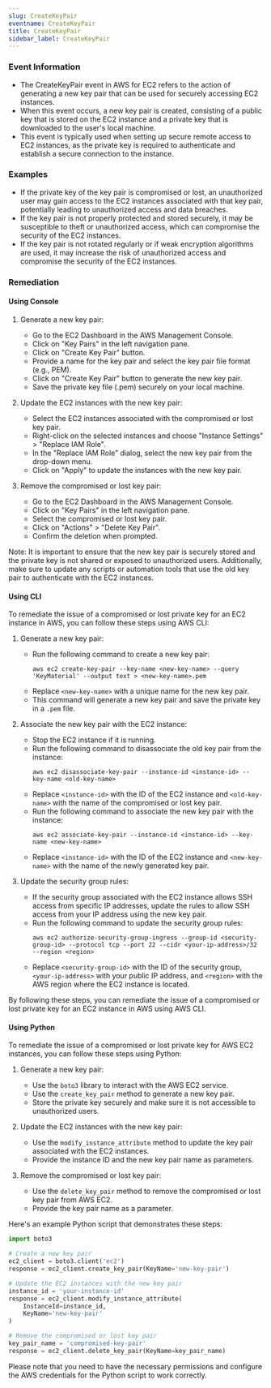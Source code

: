 ```yaml
--- 
slug: CreateKeyPair
eventname: CreateKeyPair
title: CreateKeyPair
sidebar_label: CreateKeyPair
---
```

                       
### Event Information

- The CreateKeyPair event in AWS for EC2 refers to the action of generating a new key pair that can be used for securely accessing EC2 instances.
- When this event occurs, a new key pair is created, consisting of a public key that is stored on the EC2 instance and a private key that is downloaded to the user's local machine.
- This event is typically used when setting up secure remote access to EC2 instances, as the private key is required to authenticate and establish a secure connection to the instance.


### Examples

- If the private key of the key pair is compromised or lost, an unauthorized user may gain access to the EC2 instances associated with that key pair, potentially leading to unauthorized access and data breaches.
- If the key pair is not properly protected and stored securely, it may be susceptible to theft or unauthorized access, which can compromise the security of the EC2 instances.
- If the key pair is not rotated regularly or if weak encryption algorithms are used, it may increase the risk of unauthorized access and compromise the security of the EC2 instances.

### Remediation

#### Using Console

1. Generate a new key pair:
   - Go to the EC2 Dashboard in the AWS Management Console.
   - Click on "Key Pairs" in the left navigation pane.
   - Click on "Create Key Pair" button.
   - Provide a name for the key pair and select the key pair file format (e.g., PEM).
   - Click on "Create Key Pair" button to generate the new key pair.
   - Save the private key file (.pem) securely on your local machine.

2. Update the EC2 instances with the new key pair:
   - Select the EC2 instances associated with the compromised or lost key pair.
   - Right-click on the selected instances and choose "Instance Settings" > "Replace IAM Role".
   - In the "Replace IAM Role" dialog, select the new key pair from the drop-down menu.
   - Click on "Apply" to update the instances with the new key pair.

3. Remove the compromised or lost key pair:
   - Go to the EC2 Dashboard in the AWS Management Console.
   - Click on "Key Pairs" in the left navigation pane.
   - Select the compromised or lost key pair.
   - Click on "Actions" > "Delete Key Pair".
   - Confirm the deletion when prompted.

Note: It is important to ensure that the new key pair is securely stored and the private key is not shared or exposed to unauthorized users. Additionally, make sure to update any scripts or automation tools that use the old key pair to authenticate with the EC2 instances.

#### Using CLI

To remediate the issue of a compromised or lost private key for an EC2 instance in AWS, you can follow these steps using AWS CLI:

1. Generate a new key pair:
   - Run the following command to create a new key pair:
     ```
     aws ec2 create-key-pair --key-name <new-key-name> --query 'KeyMaterial' --output text > <new-key-name>.pem
     ```
   - Replace `<new-key-name>` with a unique name for the new key pair.
   - This command will generate a new key pair and save the private key in a `.pem` file.

2. Associate the new key pair with the EC2 instance:
   - Stop the EC2 instance if it is running.
   - Run the following command to disassociate the old key pair from the instance:
     ```
     aws ec2 disassociate-key-pair --instance-id <instance-id> --key-name <old-key-name>
     ```
   - Replace `<instance-id>` with the ID of the EC2 instance and `<old-key-name>` with the name of the compromised or lost key pair.
   - Run the following command to associate the new key pair with the instance:
     ```
     aws ec2 associate-key-pair --instance-id <instance-id> --key-name <new-key-name>
     ```
   - Replace `<instance-id>` with the ID of the EC2 instance and `<new-key-name>` with the name of the newly generated key pair.

3. Update the security group rules:
   - If the security group associated with the EC2 instance allows SSH access from specific IP addresses, update the rules to allow SSH access from your IP address using the new key pair.
   - Run the following command to update the security group rules:
     ```
     aws ec2 authorize-security-group-ingress --group-id <security-group-id> --protocol tcp --port 22 --cidr <your-ip-address>/32 --region <region>
     ```
   - Replace `<security-group-id>` with the ID of the security group, `<your-ip-address>` with your public IP address, and `<region>` with the AWS region where the EC2 instance is located.

By following these steps, you can remediate the issue of a compromised or lost private key for an EC2 instance in AWS using AWS CLI.

#### Using Python

To remediate the issue of a compromised or lost private key for AWS EC2 instances, you can follow these steps using Python:

1. Generate a new key pair:
   - Use the `boto3` library to interact with the AWS EC2 service.
   - Use the `create_key_pair` method to generate a new key pair.
   - Store the private key securely and make sure it is not accessible to unauthorized users.

2. Update the EC2 instances with the new key pair:
   - Use the `modify_instance_attribute` method to update the key pair associated with the EC2 instances.
   - Provide the instance ID and the new key pair name as parameters.

3. Remove the compromised or lost key pair:
   - Use the `delete_key_pair` method to remove the compromised or lost key pair from AWS EC2.
   - Provide the key pair name as a parameter.

Here's an example Python script that demonstrates these steps:

```python
import boto3

# Create a new key pair
ec2_client = boto3.client('ec2')
response = ec2_client.create_key_pair(KeyName='new-key-pair')

# Update the EC2 instances with the new key pair
instance_id = 'your-instance-id'
response = ec2_client.modify_instance_attribute(
    InstanceId=instance_id,
    KeyName='new-key-pair'
)

# Remove the compromised or lost key pair
key_pair_name = 'compromised-key-pair'
response = ec2_client.delete_key_pair(KeyName=key_pair_name)
```

Please note that you need to have the necessary permissions and configure the AWS credentials for the Python script to work correctly.


 